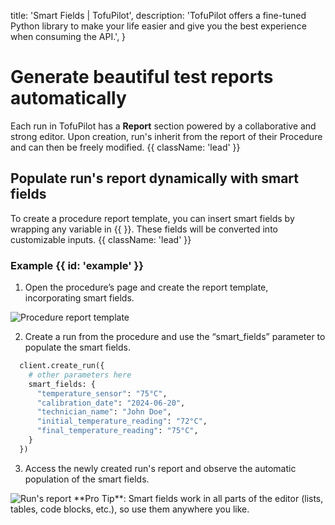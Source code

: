   title: 'Smart Fields | TofuPilot',
  description:
    'TofuPilot offers a fine-tuned Python library to make your life easier and give you the best experience when consuming the API.',
}


# Generate beautiful test reports automatically

Each run in TofuPilot has a **Report** section powered by a collaborative and strong editor. Upon creation, run's inherit from the report of their Procedure and can then be freely modified. {{ className: 'lead' }}

## Populate run's report dynamically with smart fields

To create a procedure report template, you can insert smart fields by wrapping any variable in \{\{ }}. These fields will be converted into customizable inputs. {{ className: 'lead' }}

### Example {{ id: 'example' }}

1. Open the procedure’s page and create the report template, incorporating smart fields.

<Image src="/procedure-report.png" alt="Procedure report template" />

2. Create a run from the procedure and use the “smart_fields” parameter to populate the smart fields.

```python
  client.create_run({
    # other parameters here
    smart_fields: {
      "temperature_sensor": "75°C",
      "calibration_date": "2024-06-20",
      "technician_name": "John Doe",
      "initial_temperature_reading": "72°C",
      "final_temperature_reading": "75°C",
    }
  })
```

3. Access the newly created run's report and observe the automatic population of the smart fields.

<Image src="/run-report.png" alt="Run's report" />

<Note>
  **Pro Tip**: Smart fields work in all parts of the editor (lists, tables, code
  blocks, etc.), so use them anywhere you like.
</Note>

